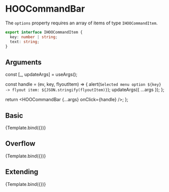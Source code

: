 
<Meta title="Components/Menus/HOOCommandBar" component={HOOCommandBar}/>

# HOOCommandBar

The `options` property requires an array of items of type `IHOOCommandItem`.

```ts
export interface IHOOCommandItem {
  key: number | string;
  text: string;
}
```

## Arguments

<ArgTypes of={HOOCommandBar} />
  const [_, updateArgs] = useArgs();

  const handle = (ev, key, flyoutItem) => {
    alert(`Selected menu option ${key} -> flyout item: ${JSON.stringify(flyoutItem)}`);
    updateArgs({ ...args });
  };

  return <HOOCommandBar {...args} onClick={handle} />;
};

## Basic
<Canvas>
  <Story 
    name="Basic"
    args={
      (function(){
        symset.initSymbols();
        return { commandItems: options, hasOverflow: false };
      })()      
    }>
    {Template.bind({})}
  </Story>
</Canvas>

## Overflow
<Canvas>
  <Story 
    name="Overflow"
    args={
      (function(){
        symset.initSymbols();
        return { commandItems: options, hasOverflow: true };
      })()      
    }>
    {Template.bind({})}
  </Story>
</Canvas>

## Extending
<Canvas>
  <Story 
    name="Extending"
    args={
      (function(){
        symset.initSymbols();
        return { commandItems: options, hasOverflow: true, rootElementAttributes: { style: { backgroundColor: "mintcream" } } };
      })()      
    }>
    {Template.bind({})}
  </Story>
</Canvas>